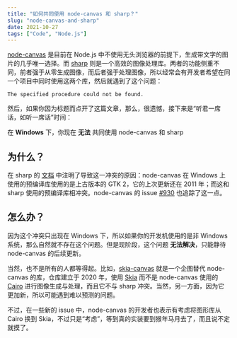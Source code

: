 ```yaml
---
title: "如何共同使用 node-canvas 和 sharp？"
slug: "node-canvas-and-sharp"
date: 2021-10-27
tags: ["Code", "Node.js"]
---
```


[node-canvas](https://github.com/Automattic/node-canvas) 是目前在 Node.js 中不使用无头浏览器的前提下，生成带文字的图片的几乎唯一选择。而 [sharp](https://www.npmjs.com/package/sharp) 则是一个高效的图像处理库。两者的功能侧重不同，前者强于从零生成图像，而后者强于处理图像，所以经常会有开发者希望在同一个项目中同时使用这两个库，然后就遇到了这个问题：

`The specified procedure could not be found.`

然后，如果你因为标题而点开了这篇文章，那么，很遗憾，接下来是“听君一席话，如听一席话”时间：

在 **Windows** 下，你现在 **无法** 共同使用 node-canvas 和 sharp

## 为什么？

在 sharp 的 [文档](https://sharp.pixelplumbing.com/install#known-conflicts) 中注明了导致这一冲突的原因：node-canvas 在 Windows 上使用的预编译库使用的是上古版本的 GTK 2，它的上次更新还在 2011 年；而这和 sharp 使用的预编译库相冲突。node-canvas 的 issue [#930](https://github.com/Automattic/node-canvas/issues/930) 也追踪了这一点。

## 怎么办？

因为这个冲突只出现在 Windows 下，所以如果你的开发机使用的是非 Windows 系统，那么自然就不存在这个问题。但是现阶段，这个问题 **无法解决**，只能静待 node-canvas 的后续更新。

当然，也不是所有的人都等得起。比如，[skia-canvas](https://github.com/samizdatco/skia-canvas) 就是一个企图替代 node-canvas 的库，仓库建立于 2020 年，使用 [Skia](https://skia.org/) 而不是 node-canvas 使用的 [Cairo](https://www.cairographics.org/) 进行图像生成与处理，而且它不与 sharp 冲突。当然，另一方面，因为它更加新，所以可能遇到难以预测的问题。

不过，在一些新的 issue 中，node-canvas 的开发者也表示有考虑将图形库从 Cairo 换到 Skia，不过只是“考虑”，等到真的实装要到猴年马月去了，而且说不定就摸了。